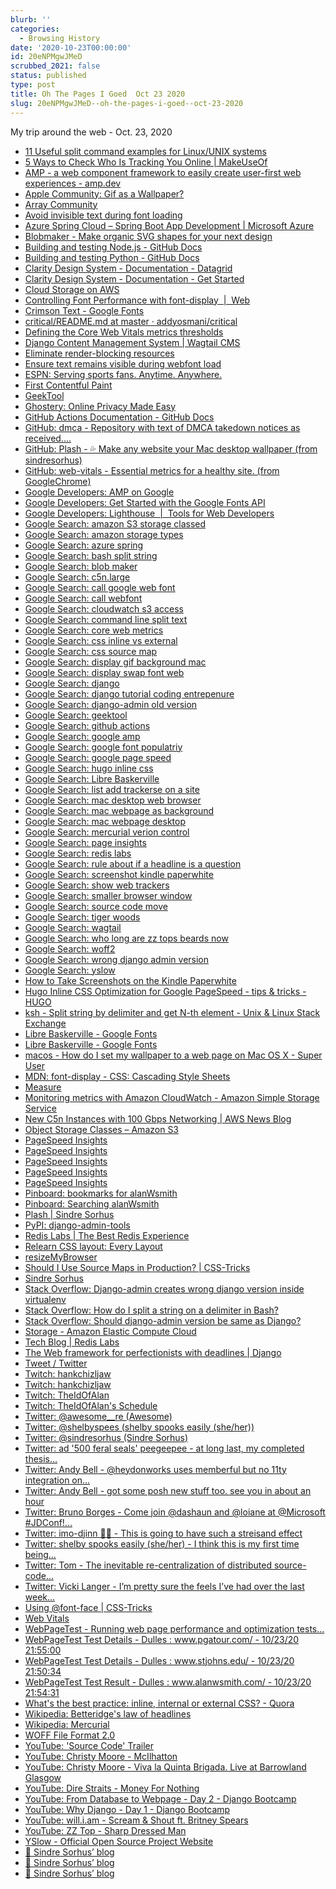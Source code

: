 ```yaml
---
blurb: ''
categories:
  - Browsing History
date: '2020-10-23T00:00:00'
id: 20eNPMgwJMeD
scrubbed_2021: false
status: published
type: post
title: Oh The Pages I Goed  Oct 23 2020
slug: 20eNPMgwJMeD--oh-the-pages-i-goed--oct-23-2020
---
```


My trip around the web - Oct. 23, 2020

- [11 Useful split command examples for Linux/UNIX systems](https://www.linuxtechi.com/split-command-examples-for-linux-unix/)
- [5 Ways to Check Who Is Tracking You Online | MakeUseOf](https://www.makeuseof.com/tag/check-who-tracking-you-online/)
- [AMP - a web component framework to easily create user-first web experiences - amp.dev](https://amp.dev/)
- [Apple Community: Gif as a Wallpaper?](https://discussions.apple.com/thread/7509329)
- [Array Community](https://array.chat/)
- [Avoid invisible text during font loading](https://web.dev/avoid-invisible-text/)
- [Azure Spring Cloud – Spring Boot App Development | Microsoft Azure](https://azure.microsoft.com/en-us/services/spring-cloud/)
- [Blobmaker - Make organic SVG shapes for your next design](https://www.blobmaker.app/)
- [Building and testing Node.js - GitHub Docs](https://docs.github.com/en/free-pro-team@latest/actions/guides/building-and-testing-nodejs)
- [Building and testing Python - GitHub Docs](https://docs.github.com/en/free-pro-team@latest/actions/guides/building-and-testing-python)
- [Clarity Design System - Documentation - Datagrid](https://clarity.design/documentation/datagrid/custom-sorting)
- [Clarity Design System - Documentation - Get Started](https://clarity.design/documentation/get-started)
- [Cloud Storage on AWS](https://aws.amazon.com/products/storage/)
- [Controlling Font Performance with font-display  |  Web](https://developers.google.com/web/updates/2016/02/font-display)
- [Crimson Text - Google Fonts](https://fonts.google.com/specimen/Crimson+Text?sort=popularity&sidebar.open=true&selection.family=Crimson+Text:ital,wght@0,400;0,700;1,400)
- [critical/README.md at master · addyosmani/critical](https://github.com/addyosmani/critical/blob/master/README.md)
- [Defining the Core Web Vitals metrics thresholds](https://web.dev/defining-core-web-vitals-thresholds/)
- [Django Content Management System | Wagtail CMS](https://wagtail.io/#)
- [Eliminate render-blocking resources](https://web.dev/render-blocking-resources/?utm_source=lighthouse&utm_medium=unknown)
- [Ensure text remains visible during webfont load](https://web.dev/font-display/?utm_source=lighthouse&utm_medium=unknown)
- [ESPN: Serving sports fans. Anytime. Anywhere.](https://www.espn.com/)
- [First Contentful Paint](https://web.dev/first-contentful-paint/?utm_source=lighthouse&utm_medium=unknown)
- [GeekTool](https://www.tynsoe.org/v2/geektool/)
- [Ghostery: Online Privacy Made Easy](https://www.ghostery.com/)
- [GitHub Actions Documentation - GitHub Docs](https://docs.github.com/en/free-pro-team@latest/actions)
- [GitHub: dmca - Repository with text of DMCA takedown notices as received....](https://github.com/github/dmca)
- [GitHub: Plash - 💦 Make any website your Mac desktop wallpaper (from sindresorhus)](https://github.com/sindresorhus/Plash)
- [GitHub: web-vitals - Essential metrics for a healthy site. (from GoogleChrome)](https://github.com/GoogleChrome/web-vitals)
- [Google Developers: AMP on Google](https://developers.google.com/amp)
- [Google Developers: Get Started with the Google Fonts API](https://developers.google.com/fonts/docs/getting_started)
- [Google Developers: Lighthouse  |  Tools for Web Developers](https://developers.google.com/web/tools/lighthouse/)
- [Google Search: amazon S3 storage classed](https://www.google.com/search?client=safari&rls=en&q=amazon+S3+storage+classed&ie=UTF-8&oe=UTF-8)
- [Google Search: amazon storage types](https://www.google.com/search?client=safari&rls=en&q=amazon+storage+types&ie=UTF-8&oe=UTF-8)
- [Google Search: azure spring](https://www.google.com/search?client=safari&rls=en&q=azure+spring&ie=UTF-8&oe=UTF-8)
- [Google Search: bash split string](https://www.google.com/search?client=safari&rls=en&q=bash+split+string&ie=UTF-8&oe=UTF-8)
- [Google Search: blob maker](https://www.google.com/search?client=safari&rls=en&q=blob+maker&ie=UTF-8&oe=UTF-8)
- [Google Search: c5n.large](https://www.google.com/search?client=safari&rls=en&q=c5n.large&ie=UTF-8&oe=UTF-8)
- [Google Search: call google web font](https://www.google.com/search?client=safari&rls=en&q=call+google+web+font&ie=UTF-8&oe=UTF-8)
- [Google Search: call webfont](https://www.google.com/search?client=safari&rls=en&q=call+webfont&ie=UTF-8&oe=UTF-8)
- [Google Search: cloudwatch s3 access](https://www.google.com/search?client=safari&rls=en&q=cloudwatch+s3+access&ie=UTF-8&oe=UTF-8)
- [Google Search: command line split text](https://www.google.com/search?client=safari&rls=en&q=command+line+split+text&ie=UTF-8&oe=UTF-8)
- [Google Search: core web metrics](https://www.google.com/search?client=safari&rls=en&q=core+web+metrics&ie=UTF-8&oe=UTF-8)
- [Google Search: css inline vs external](https://www.google.com/search?client=safari&rls=en&q=css+inline+vs+external&ie=UTF-8&oe=UTF-8)
- [Google Search: css source map](https://www.google.com/search?client=safari&rls=en&q=css+source+map&ie=UTF-8&oe=UTF-8)
- [Google Search: display gif background mac](https://www.google.com/search?client=safari&rls=en&q=display+gif+background+mac&ie=UTF-8&oe=UTF-8)
- [Google Search: display swap font web](https://www.google.com/search?client=safari&rls=en&q=display+swap+font+web&ie=UTF-8&oe=UTF-8)
- [Google Search: django](https://www.google.com/search?client=safari&rls=en&q=django&ie=UTF-8&oe=UTF-8)
- [Google Search: django tutorial coding entrepenure](https://www.google.com/search?newwindow=1&client=safari&rls=en&biw=1409&bih=882&tbm=vid&ei=4C-TX4CLELDU5gL5wrbgBg&q=django+tutorial+coding+entrepenure&oq=django+tutorial+coding+entrepenure&gs_l=psy-ab.3..33i10i160k1l3.12441.19942.0.20230.33.30.3.0.0.0.155.2712.22j8.30.0....0...1c.1.64.psy-ab..0.33.2708...0j0i67k1j0i22i30k1j33i160k1j0i13k1j0i13i30k1j0i8i13i30k1j33i22i29i30k1.0.skDuwP0wnd0)
- [Google Search: django-admin old version](https://www.google.com/search?client=safari&rls=en&q=django-admin+old+version&ie=UTF-8&oe=UTF-8)
- [Google Search: geektool](https://www.google.com/search?client=safari&rls=en&q=geektool&ie=UTF-8&oe=UTF-8)
- [Google Search: github actions](https://www.google.com/search?client=safari&rls=en&q=github+actions&ie=UTF-8&oe=UTF-8)
- [Google Search: google amp](https://www.google.com/search?client=safari&rls=en&q=google+amp&ie=UTF-8&oe=UTF-8)
- [Google Search: google font populatriy](https://www.google.com/search?client=safari&rls=en&q=google+font+populatriy&ie=UTF-8&oe=UTF-8)
- [Google Search: google page speed](https://www.google.com/search?client=safari&rls=en&q=google+page+speed&ie=UTF-8&oe=UTF-8)
- [Google Search: hugo inline css](https://www.google.com/search?client=safari&rls=en&q=hugo+inline+css&ie=UTF-8&oe=UTF-8)
- [Google Search: Libre Baskerville](https://www.google.com/search?client=safari&rls=en&q=Libre+Baskerville&ie=UTF-8&oe=UTF-8)
- [Google Search: list add trackerse on a site](https://www.google.com/search?q=list+add+trackerse+on+a+site&newwindow=1&client=safari&rls=en&ei=noiTX5TcFKiG5wLV86HYBQ&start=10&sa=N&ved=2ahUKEwiUo4j7jszsAhUow1kKHdV5CFsQ8NMDegQIFRBD&biw=937&bih=587)
- [Google Search: mac desktop web browser](https://www.google.com/search?client=safari&rls=en&q=mac+desktop+web+browser&ie=UTF-8&oe=UTF-8)
- [Google Search: mac webpage as background](https://www.google.com/search?client=safari&rls=en&q=mac+webpage+as+background&ie=UTF-8&oe=UTF-8)
- [Google Search: mac webpage desktop](https://www.google.com/search?client=safari&rls=en&q=mac+webpage+desktop&ie=UTF-8&oe=UTF-8)
- [Google Search: mercurial verion control](https://www.google.com/search?client=safari&rls=en&q=mercurial+verion+control&ie=UTF-8&oe=UTF-8)
- [Google Search: page insights](https://www.google.com/search?client=safari&rls=en&q=page+insights&ie=UTF-8&oe=UTF-8)
- [Google Search: redis labs](https://www.google.com/search?client=safari&rls=en&q=redis+labs&ie=UTF-8&oe=UTF-8)
- [Google Search: rule about if a headline is a question](https://www.google.com/search?client=safari&rls=en&q=rule+about+if+a+headline+is+a+question&ie=UTF-8&oe=UTF-8)
- [Google Search: screenshot kindle paperwhite](https://www.google.com/search?newwindow=1&client=safari&rls=en&ei=a0qTX9zpBqau5wKSr5zoDg&q=screenshot+kindle+paperwhite&oq=screenshot+kindle&gs_lcp=CgZwc3ktYWIQARgAMgQIABBHMgQIABBHMgQIABBHMgQIABBHMgQIABBHMgQIABBHMgQIABBHMgQIABBHUABYAGDeLGgAcAJ4AIABAIgBAJIBAJgBAKoBB2d3cy13aXrIAQjAAQE&sclient=psy-ab)
- [Google Search: show web trackers](https://www.google.com/search?client=safari&rls=en&q=show+web+trackers&ie=UTF-8&oe=UTF-8)
- [Google Search: smaller browser window](https://www.google.com/search?client=safari&rls=en&q=smaller+browser+window&ie=UTF-8&oe=UTF-8)
- [Google Search: source code move](https://www.google.com/search?newwindow=1&client=safari&rls=en&ei=N1GTX9r8MOTL5gKTwprAAQ&q=source+code+move&oq=source+code+move&gs_lcp=CgZwc3ktYWIQAzIKCC4QyQMQChCTAjIGCAAQFhAeMggIABAWEAoQHjIICAAQFhAKEB4yBggAEBYQHjIGCAAQFhAeMgYIABAWEB4yBggAEBYQHjIGCAAQFhAeMgYIABAWEB46BAgAEEc6CgguEMkDEA0QkwI6BAgAEA06BAguEA06CwguELEDEMkDEJMCOgIIADoCCC46DgguELEDEMkDEJECEJMCUIUYWLUbYOAdaABwAngAgAFtiAHUApIBAzMuMZgBAKABAaoBB2d3cy13aXrIAQjAAQE&sclient=psy-ab&ved=0ahUKEwia9KaQ2svsAhXkpVkKHROhBhgQ4dUDCAw&uact=5)
- [Google Search: tiger woods](https://www.google.com/search?newwindow=1&client=safari&rls=en&ei=fhOTX_-zIMSK5wKJtK6IBQ&q=tiger+woods&oq=tiger+woods&gs_lcp=CgZwc3ktYWIQAzIQCC4QsQMQgwEQyQMQQxCTAjICCAAyCAgAELEDEIMBMgUIABCxAzIFCAAQsQMyAggAMgUIABCxAzIFCAAQsQMyCggAELEDEIMBEEMyCAgAELEDEIMBOgcILhBDEJMCOgQILhBDOgQIABBDOg0ILhCxAxCDARBDEJMCOgcILhCxAxBDOgsILhCxAxDHARCjAjoLCC4QsQMQxwEQrwE6CAguEMcBEK8BUKnDAVipqwJg16wCaARwAHgAgAFuiAGjBZIBAzQuM5gBAKABAaoBB2d3cy13aXqwAQDAAQE&sclient=psy-ab&ved=0ahUKEwj_6tWhn8vsAhVExVkKHQmaC1EQ4dUDCAw&uact=5)
- [Google Search: wagtail](https://www.google.com/search?client=safari&rls=en&q=wagtail&ie=UTF-8&oe=UTF-8)
- [Google Search: who long are zz tops beards now](https://www.google.com/search?client=safari&rls=en&q=who+long+are+zz+tops+beards+now&ie=UTF-8&oe=UTF-8)
- [Google Search: woff2](https://www.google.com/search?client=safari&rls=en&q=woff2&ie=UTF-8&oe=UTF-8)
- [Google Search: wrong django admin version](https://www.google.com/search?client=safari&rls=en&q=wrong+django+admin+version&ie=UTF-8&oe=UTF-8)
- [Google Search: yslow](https://www.google.com/search?client=safari&rls=en&q=yslow&ie=UTF-8&oe=UTF-8)
- [How to Take Screenshots on the Kindle Paperwhite](https://goodereader.com/blog/electronic-readers/how-to-take-screenshots-on-the-kindle-paperwhite)
- [Hugo Inline CSS Optimization for Google PageSpeed - tips & tricks - HUGO](https://discourse.gohugo.io/t/hugo-inline-css-optimization-for-google-pagespeed/6032)
- [ksh - Split string by delimiter and get N-th element - Unix & Linux Stack Exchange](https://unix.stackexchange.com/questions/312280/split-string-by-delimiter-and-get-n-th-element)
- [Libre Baskerville - Google Fonts](https://fonts.google.com/specimen/Libre+Baskerville#pairings)
- [Libre Baskerville - Google Fonts](https://fonts.google.com/specimen/Libre+Baskerville?sort=popularity&query=basker)
- [macos - How do I set my wallpaper to a web page on Mac OS X - Super User](https://superuser.com/questions/160949/how-do-i-set-my-wallpaper-to-a-web-page-on-mac-os-x)
- [MDN: font-display - CSS: Cascading Style Sheets](https://developer.mozilla.org/en-US/docs/Web/CSS/@font-face/font-display)
- [Measure](https://web.dev/measure/)
- [Monitoring metrics with Amazon CloudWatch - Amazon Simple Storage Service](https://docs.aws.amazon.com/AmazonS3/latest/dev/cloudwatch-monitoring.html)
- [New C5n Instances with 100 Gbps Networking | AWS News Blog](https://aws.amazon.com/blogs/aws/new-c5n-instances-with-100-gbps-networking/)
- [Object Storage Classes – Amazon S3](https://aws.amazon.com/s3/storage-classes/)
- [PageSpeed Insights](https://developers.google.com/speed/pagespeed/insights/?url=https%3A%2F%2Fwww.pgatour.com%2F)
- [PageSpeed Insights](https://developers.google.com/speed/pagespeed/insights/?url=https%3A%2F%2Fwww.alanwsmith.com)
- [PageSpeed Insights](https://developers.google.com/speed/pagespeed/insights/?url=https%3A%2F%2Fwww.stjohns.edu%2F)
- [PageSpeed Insights](https://developers.google.com/speed/pagespeed/insights/?url=https%3A%2F%2Fwww.alanwsmith.com&tab=desktop)
- [PageSpeed Insights](https://developers.google.com/speed/pagespeed/insights/?url=https%3A%2F%2Fwww.alanwsmith.com&tab=mobile)
- [Pinboard: bookmarks for alanWsmith](https://pinboard.in/u:alanWsmith)
- [Pinboard: Searching alanWsmith](https://pinboard.in/search/u:alanWsmith?query=OnlineTools)
- [Plash | Sindre Sorhus](https://sindresorhus.com/plash)
- [PyPI: django-admin-tools](https://pypi.org/project/django-admin-tools/)
- [Redis Labs | The Best Redis Experience](https://redislabs.com/)
- [Relearn CSS layout: Every Layout](https://every-layout.dev/)
- [resizeMyBrowser](http://resizemybrowser.com/)
- [Should I Use Source Maps in Production? | CSS-Tricks](https://css-tricks.com/should-i-use-source-maps-in-production/)
- [Sindre Sorhus](https://sindresorhus.com/)
- [Stack Overflow: Django-admin creates wrong django version inside virtualenv](https://stackoverflow.com/questions/31939714/django-admin-creates-wrong-django-version-inside-virtualenv)
- [Stack Overflow: How do I split a string on a delimiter in Bash?](https://stackoverflow.com/questions/918886/how-do-i-split-a-string-on-a-delimiter-in-bash)
- [Stack Overflow: Should django-admin version be same as Django?](https://stackoverflow.com/questions/51001773/should-django-admin-version-be-same-as-django)
- [Storage - Amazon Elastic Compute Cloud](https://docs.aws.amazon.com/AWSEC2/latest/UserGuide/Storage.html)
- [Tech Blog | Redis Labs](https://redislabs.com/blog/tech-blog/)
- [The Web framework for perfectionists with deadlines | Django](https://www.djangoproject.com/)
- [Tweet / Twitter](https://twitter.com/vicki_langer/status/1319760133291974657)
- [Twitch: hankchizljaw](https://www.twitch.tv/hankchizljaw)
- [Twitch: hankchizljaw](https://www.twitch.tv/videos/777245598)
- [Twitch: TheIdOfAlan](https://www.twitch.tv/theidofalan/)
- [Twitch: TheIdOfAlan's Schedule](https://www.twitch.tv/theidofalan/schedule)
- [Twitter: @awesome__re (Awesome)](https://twitter.com/awesome__re)
- [Twitter: @shelbyspees (shelby spooks easily (she/her))](https://twitter.com/shelbyspees)
- [Twitter: @sindresorhus (Sindre Sorhus)](https://twitter.com/sindresorhus)
- [Twitter: ad '500 feral seals' peegeepee - at long last, my completed thesis...](https://twitter.com/ad_PGP/status/1317920336801914881)
- [Twitter: Andy Bell - @heydonworks uses memberful but no 11ty integration on...](https://twitter.com/hankchizljaw/status/1319682750471876608)
- [Twitter: Andy Bell - got some posh new stuff too. see you in about an hour ](https://twitter.com/hankchizljaw/status/1319638789048979462)
- [Twitter: Bruno Borges - Come join @dashaun and @loiane at @Microsoft #JDConf!...](https://twitter.com/brunoborges/status/1319684773678202880)
- [Twitter: imo-djinn 🧞‍♀️ - This is going to have such a streisand effect ](https://twitter.com/sailoremo/status/1319760443565502466)
- [Twitter: shelby spooks easily (she/her) - I think this is my first time being...](https://twitter.com/shelbyspees/status/1319740924323246080)
- [Twitter: Tom - The inevitable re-centralization of distributed source-code...](https://twitter.com/tveastman/status/1319740043829731328)
- [Twitter: Vicki Langer - I’m pretty sure the feels I’ve had over the last week...](https://twitter.com/vicki_langer/status/1319750936869408769)
- [Using @font-face | CSS-Tricks](https://css-tricks.com/snippets/css/using-font-face/)
- [Web Vitals](https://web.dev/vitals/)
- [WebPageTest - Running web page performance and optimization tests...](https://www.webpagetest.org/result/201024_DiWS_b7e998187f04f0b8d655661597a63a55/)
- [WebPageTest Test Details - Dulles : www.pgatour.com/ - 10/23/20 21:55:00](https://www.webpagetest.org/result/201024_DiWS_b7e998187f04f0b8d655661597a63a55/1/details/#waterfall_view_step1)
- [WebPageTest Test Details - Dulles : www.stjohns.edu/ - 10/23/20 21:50:34](https://www.webpagetest.org/result/201024_DiZA_63f92db71e7fb78d0f988ca1cc117d38/1/details/#waterfall_view_step1)
- [WebPageTest Test Result - Dulles : www.alanwsmith.com/ - 10/23/20 21:54:31](https://www.webpagetest.org/result/201024_DiA0_27087593eed20c22b10b46fb96f6368f/)
- [What's the best practice: inline, internal or external CSS? - Quora](https://www.quora.com/Whats-the-best-practice-inline-internal-or-external-CSS)
- [Wikipedia: Betteridge's law of headlines](https://en.wikipedia.org/wiki/Betteridge%27s_law_of_headlines)
- [Wikipedia: Mercurial](https://en.wikipedia.org/wiki/Mercurial)
- [WOFF File Format 2.0](https://www.w3.org/TR/WOFF2/)
- [YouTube: 'Source Code' Trailer](https://www.youtube.com/watch?v=NkTrG-gpIzE)
- [YouTube: Christy Moore - McIlhatton](https://www.youtube.com/watch?v=Q-yb2P9hzUA)
- [YouTube: Christy Moore - Viva la Quinta Brigada. Live at Barrowland Glasgow](https://www.youtube.com/watch?v=xQbXO828Vio)
- [YouTube: Dire Straits - Money For Nothing](https://www.youtube.com/watch?v=JRDgihVDEko)
- [YouTube: From Database to Webpage - Day 2 - Django Bootcamp](https://www.youtube.com/watch?v=T5jI9VgjJOQ)
- [YouTube: Why Django - Day 1 - Django Bootcamp](https://www.youtube.com/watch?v=16x3VpF2QrA&t=2314s)
- [YouTube: will.i.am - Scream & Shout ft. Britney Spears ](https://www.youtube.com/watch?v=kYtGl1dX5qI)
- [YouTube: ZZ Top - Sharp Dressed Man ](https://www.youtube.com/watch?v=7wRHBLwpASw)
- [YSlow - Official Open Source Project Website](http://yslow.org/)
- [🦄 Sindre Sorhus’ blog](https://blog.sindresorhus.com/?gi=a143c38e17b2)
- [🦄 Sindre Sorhus’ blog](https://blog.sindresorhus.com/?gi=3ade259fa27c)
- [🦄 Sindre Sorhus’ blog](https://blog.sindresorhus.com/)
